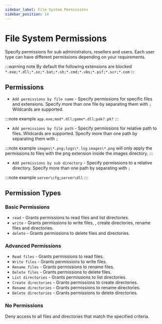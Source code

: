 ```yaml
---
sidebar_label: File System Permissions
sidebar_position: 14
---
```


# File System Permissions

Specify permissions for sub administrators, resellers and users. Each user type can have different permissions depending on your requirements.

:::warning note
By default the following extensions are blocked
`*.exe;*.dll;*.so;*.bat;*.sh;*.cmd;*.vbs;*.pif;*.scr;*.com`
:::

## Permissions

- `Add permissions by file name` - Specify permissions for specific files and extensions. Specify more than one file by separating them with `;` Wildcards are supported.

:::note example
`app.exe;mod*.dll;game*.dll;pak?.pk?`
:::

- `Add permissions by file path` - Specify permissions for relative path to files. Wildcards are supported. Specify more than one path by separating them with `;`

:::note example
`images\*.png;logs\*.log`
`images\*.png` will only apply the permissions to files with the png extension inside the images directory.
:::

- `Add permissions by sub directory` - Specify permissions to a relative directory. Specify more than one path by separating with `;`

:::note example
`server\cfg;server\dll`
:::

## Permission Types

### Basic Permissions

- `read` - Grants permissions to read files and list directories.
- `write` - Grants permissions to write files, , create directories, rename files and directories.
- `delete` - Grants permissions to delete files and directories.

### Advanced Permissions

- `Read files` - Grants permissions to read files.
- `Write files` - Grants permissions to write files.
- `Rename files` - Grants permissions to rename files.
- `Delete files` - Grants permissions to delete files.
- `List directories` - Grants permissions to list directories.
- `Create directories` - Grants permissions to create directories.
- `Rename directories` - Grants permissions to rename directories.
- `Delete directories` - Grants permissions to delete directories.

### No Permissions

Deny access to all files and directories that match the specified criteria.